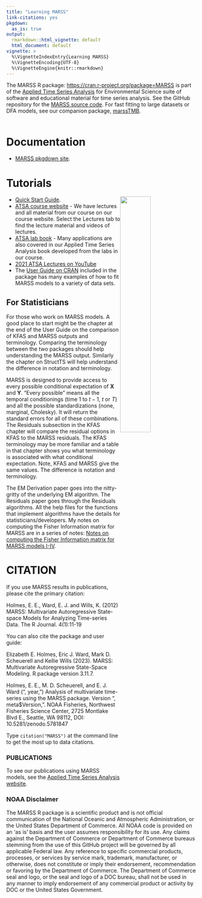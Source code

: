 ```yaml
---
title: "Learning MARSS"
link-citations: yes
pkgdown:
  as_is: true
output: 
  rmarkdown::html_vignette: default
  html_document: default
vignette: >
  %\VignetteIndexEntry{Learning MARSS}
  %\VignetteEncoding{UTF-8}
  %\VignetteEngine{knitr::rmarkdown}
---
```


The MARSS R package: <https://cran.r-project.org/package=MARSS> is part
of the [Applied Time Series Analysis](https://atsa-es.github.io/) for
Environmental Science suite of software and educational material for
time series analysis. See the GitHub repository for the [MARSS source
code](https://github.com/atsa-es/MARSS). For fast fitting to large datasets or DFA models, see our companion package, [marssTMB](https://atsa-es.github.io/marssTMB/). 
<br>
<br>

# Documentation

*   [MARSS pkgdown site](https://atsa-es.github.io/MARSS/).

# Tutorials

<img src="atsa-labs-cover.jpg" style="float: right;" width="40%"/>

*   [Quick Start Guide](https://atsa-es.github.io/MARSS/articles/Quick_Start.html).
*   [ATSA course website](https://atsa-es.github.io/atsa/) - We have
    lectures and all material from our course on our course website.
    Select the Lectures tab to find the lecture material and videos of
    lectures.
*   [ATSA lab book](https://atsa-es.github.io/atsa-labs/) - Many
    applications are also covered in our Applied Time Series Analysis
    book developed from the labs in our course.
*   [2021 ATSA Lectures on
    YouTube](https://www.youtube.com/playlist?list=PLA5yNsxyt7sC3B4qhj_sMgGWqWWaSerq-)
*   The [User Guide on
    CRAN](https://CRAN.R-project.org/package=MARSS/vignettes/UserGuide.pdf) included in the package has many examples of how to fit MARSS models to a variety of data sets.
    
## For Statisticians

For those who work on MARSS models. A good place to start might be the chapter at the end of the User Guide on the comparison of KFAS and MARSS outputs and terminology. Comparing the terminology between the two packages should help understanding the MARSS output. Similarly the chapter on StructTS will help understand the difference in notation and terminology.

MARSS is designed to provide access to every possible conditional expectation of $\mathbf{X}$ and $\mathbf{Y}$. "Every possible" means all the temporal conditionings (time 1 to $t-1$, $t$ or $T$) and all the possible standardizations (none, marginal, Cholesky). It will return the standard errors for all of these combinations. The Residuals subsection in the KFAS chapter will compare the residual options in KFAS to the MARSS residuals. The KFAS terminology may be more familiar and a table in that chapter shows you what terminology is associated with what conditional expectation. Note, KFAS and MARSS give the same values. The difference is notation and terminology. 

The EM Derivation paper goes into the nitty-gritty of the underlying EM algorithm. The Residuals paper goes through the Residuals algorithms. All the help files for the functions that implement algorithms have the details for statisticians/developers. My notes on computing the Fisher Information matrix for MARSS are in a series of notes: [Notes on computing the Fisher Information matrix for MARSS models I-IV](https://eeholmes.github.io/posts/2016-5-18-FI-recursion-1/).

# CITATION

If you use MARSS results in publications, please cite the primary
citation:

Holmes, E. E., Ward, E. J. and Wills, K. (2012) MARSS: Multivariate
Autoregressive State-space Models for Analyzing Time-series Data. The R
Journal. 4(1):11-19

You can also cite the package and user guide:

Elizabeth E. Holmes, Eric J. Ward, Mark D. Scheuerell and Kellie Wills
(2023). MARSS: Multivariate Autoregressive State-Space Modeling. R
package version 3.11.7.

Holmes, E. E., M. D. Scheuerell, and E. J. Ward (", year,") Analysis of
multivariate time-series using the MARSS package. Version ",
meta\$Version,". NOAA Fisheries, Northwest Fisheries Science Center,
2725 Montlake Blvd E., Seattle, WA 98112, DOI: 10.5281/zenodo.5781847

Type `citation("MARSS")` at the command line to get the most up to data
citations.

### PUBLICATIONS {#pubs}

To see our publications using MARSS models, see the [Applied Time Series
Analysis website](https://atsa-es.github.io/).

### NOAA Disclaimer

The MARSS R package is a scientific product and is not official
communication of the National Oceanic and Atmospheric Administration, or
the United States Department of Commerce. All NOAA code is provided on
an 'as is' basis and the user assumes responsibility for its use. Any
claims against the Department of Commerce or Department of Commerce
bureaus stemming from the use of this GitHub project will be governed by
all applicable Federal law. Any reference to specific commercial
products, processes, or services by service mark, trademark,
manufacturer, or otherwise, does not constitute or imply their
endorsement, recommendation or favoring by the Department of Commerce.
The Department of Commerce seal and logo, or the seal and logo of a DOC
bureau, shall not be used in any manner to imply endorsement of any
commercial product or activity by DOC or the United States Government.
